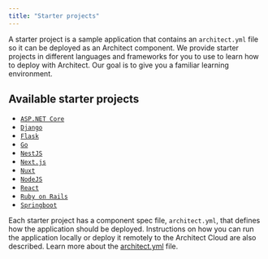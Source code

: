 ```yaml
---
title: "Starter projects"
---
```


A starter project is a sample application that contains an `architect.yml` file so it can be deployed as an
Architect component.
We provide starter projects in different languages and frameworks for you to use to learn how to deploy with
Architect. Our goal is to give you a familiar learning environment.

## Available starter projects

- [`ASP.NET Core`](https://github.com/architect-templates/asp-net-core)
- [`Django`](https://github.com/architect-templates/django)
- [`Flask`](https://github.com/architect-templates/flask)
- [`Go`](https://github.com/architect-templates/go)
- [`NestJS`](https://github.com/architect-templates/nestjs)
- [`Next.js`](https://github.com/architect-templates/next)
- [`Nuxt`](https://github.com/architect-templates/nuxt)
- [`NodeJS`](https://github.com/architect-templates/node-rest-api)
- [`React`](https://github.com/architect-templates/react)
- [`Ruby on Rails`](https://github.com/architect-templates/ruby-on-rails)
- [`Springboot`](https://github.com/architect-templates/springboot)

Each starter project has a component spec file, `architect.yml`, that defines how the
application should be deployed. Instructions on how you can run the application
locally or deploy it remotely to the Architect Cloud are also described. Learn
more about the [architect.yml](/reference/architect-yml) file.
